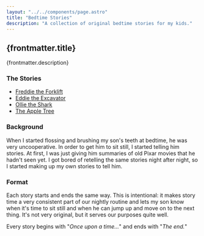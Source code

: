 ```yaml
---
layout: "../../components/page.astro"
title: "Bedtime Stories"
description: "A collection of original bedtime stories for my kids."
---
```


## {frontmatter.title}

<p>{frontmatter.description}</p>

### The Stories

- [Freddie the Forklift](/bedtime-stories/freddie-forklift)
- [Eddie the Excavator](/bedtime-stories/eddie-excavator)
- [Ollie the Shark](/bedtime-stories/ollie-shark)
- [The Apple Tree](/bedtime-stories/apple-tree)

### Background

When I started flossing and brushing my son's teeth at bedtime, he was very uncooperative. In order to get him to sit still, I started telling him stories. At first, I was just giving him summaries of old Pixar movies that he hadn't seen yet. I got bored of retelling the same stories night after night, so I started making up my own stories to tell him.

### Format

Each story starts and ends the same way. This is intentional: it makes story time a very consistent part of our nightly routine and lets my son know when it's time to sit still and when he can jump up and move on to the next thing. It's not very original, but it serves our purposes quite well.

Every story begins with "*Once upon a time...*" and ends with "*The end.*"